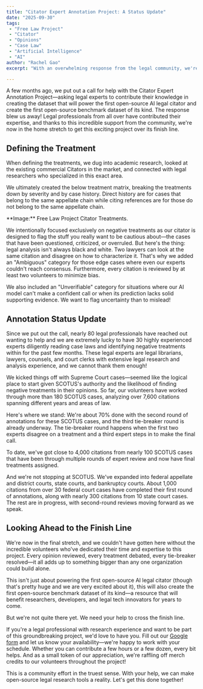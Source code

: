 ```yaml
---
title: "Citator Expert Annotation Project: A Status Update"
date: "2025-09-30"
tags:
 - "Free Law Project"
 - "Citator"
 - "Opinions"
 - "Case Law"
 - "Artificial Intelligence"
 - "AI"
author: "Rachel Gao"
excerpt: "With an overwhelming response from the legal community, we're in the home stretch of curating the data for building the first open-source AI-powered legal citator—and we need your help to cross the finish line."

---
```


<p className="lead">A few months ago, we put out a call for help with the Citator Expert Annotation Project—asking legal experts to contribute their knowledge in creating the dataset that will power the first open-source AI legal citator and create the first open-source benchmark dataset of its kind. The response blew us away! Legal professionals from all over have contributed their expertise, and thanks to this incredible support from the community, we're now in the home stretch to get this exciting project over its finish line.</p>

## Defining the Treatment

When defining the treatments, we dug into academic research, looked at the existing commercial Citators in the market, and connected with legal researchers who specialized in this exact area. 

We ultimately created the below treatment matrix, breaking the treatments down by severity and by case history. Direct history are for cases that belong to the same appellate chain while citing references are for those do not belong to the same appellate chain.

<span className="flex flex-col gap-10">
<CaptionedImage
  imgProps={{
    src: "/images/citator/treatments.png",
    alt: "Citator treatments"
  }}
  border="border border-gray-400"
>**Image:** Free Law Project Citator Treatments.</CaptionedImage>
</span>

We intentionally focused exclusively on negative treatments as our citator is designed to flag the stuff you really want to be cautious about—the cases that have been questioned, criticized, or overruled. But here's the thing: legal analysis isn't always black and white. Two lawyers can look at the same citation and disagree on how to characterize it. That's why we added an "Ambiguous" category for those edge cases where even our experts couldn't reach consensus. Furthermore, every citation is reviewed by at least two volunteers to minimize bias.

We also included an "Unverifiable" category for situations where our AI model can't make a confident call or when its prediction lacks solid supporting evidence. We want to flag uncertainty than to mislead!

## Annotation Status Update

Since we put out the call, nearly 80 legal professionals have reached out wanting to help and we are extremely lucky to have 30 highly experienced experts diligently reading case laws and identifying negative treatments within for the past few months. These legal experts are legal librarians, lawyers, counsels, and court clerks with extensive legal research and analysis experience, and we cannot thank them enough!

We kicked things off with Supreme Court cases—seemed like the logical place to start given SCOTUS's authority and the likelihood of finding negative treatments in their opinions. So far, our volunteers have worked through more than 180 SCOTUS cases, analyzing over 7,600 citations spanning different years and areas of law.

Here's where we stand: We're about 70% done with the second round of annotations for these SCOTUS cases, and the third tie-breaker round is already underway. The tie-breaker round happens when the first two experts disagree on a treatment and a third expert steps in to make the final call. 

To date, we've got close to 4,000 citations from nearly 100 SCOTUS cases that have been through multiple rounds of expert review and now have final treatments assigned.

And we're not stopping at SCOTUS. We've expanded into federal appellate and district courts, state courts, and bankruptcy courts. About 1,000 citations from over 30 federal court cases have completed their first round of annotations, along with nearly 300 citations from 10 state court cases. The rest are in progress, with second-round reviews moving forward as we speak.

## Looking Ahead to the Finish Line

We're now in the final stretch, and we couldn't have gotten here without the incredible volunteers who've dedicated their time and expertise to this project. Every opinion reviewed, every treatment debated, every tie-breaker resolved—it all adds up to something bigger than any one organization could build alone. 

This isn't just about powering the first open-source AI legal citator (though that's pretty huge and we are very excited about it), this will also create the first open-source benchmark dataset of its kind—a resource that will benefit researchers, developers, and legal tech innovators for years to come.

But we're not quite there yet. We need your help to cross the finish line.

If you're a legal professional with research experience and want to be part of this groundbreaking project, we'd love to have you. Fill out our [Google form]((https://docs.google.com/forms/d/1DBtOGFmhfuPn7BixAvuzlqo7h3Gbb5P8Z9nOTDJD2PU/edit)) and let us know your availability—we're happy to work with your schedule. Whether you can contribute a few hours or a few dozen, every bit helps. And as a small token of our appreciation, we're raffling off merch credits to our volunteers throughout the project!

This is a community effort in the truest sense. With your help, we can make open-source legal research tools a reality. Let's get this done together!

